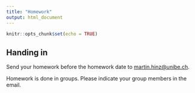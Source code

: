 ```yaml
---
title: "Homework"
output: html_document
---
```


```r
knitr::opts_chunk$set(echo = TRUE)
```

## Handing in

Send your homework before the homework date to [martin.hinz@unibe.ch](mailto:martin.hinz@unibe.ch).

Homework is done in groups. Please indicate your group members in the email.
